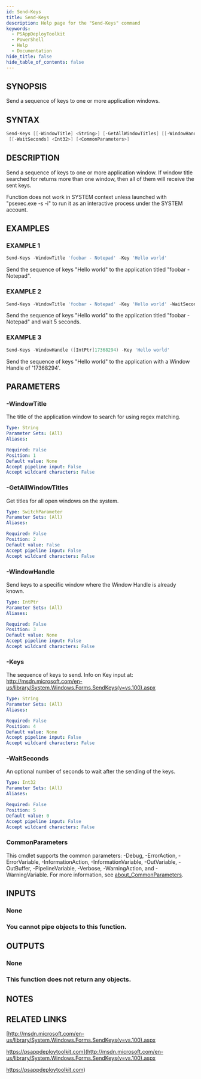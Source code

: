 ```yaml
---
id: Send-Keys
title: Send-Keys
description: Help page for the "Send-Keys" command
keywords:
  - PSAppDeployToolkit
  - PowerShell
  - Help
  - Documentation
hide_title: false
hide_table_of_contents: false
---
```


## SYNOPSIS

Send a sequence of keys to one or more application windows.

## SYNTAX

```powershell
Send-Keys [[-WindowTitle] <String>] [-GetAllWindowTitles] [[-WindowHandle] <IntPtr>] [[-Keys] <String>]
 [[-WaitSeconds] <Int32>] [<CommonParameters>]
```

## DESCRIPTION

Send a sequence of keys to one or more application window.
If window title searched for returns more than one window, then all of them will receive the sent keys.

Function does not work in SYSTEM context unless launched with "psexec.exe -s -i" to run it as an interactive process under the SYSTEM account.

## EXAMPLES

### EXAMPLE 1

```powershell
Send-Keys -WindowTitle 'foobar - Notepad' -Key 'Hello world'
```

Send the sequence of keys "Hello world" to the application titled "foobar - Notepad".

### EXAMPLE 2

```powershell
Send-Keys -WindowTitle 'foobar - Notepad' -Key 'Hello world' -WaitSeconds 5
```

Send the sequence of keys "Hello world" to the application titled "foobar - Notepad" and wait 5 seconds.

### EXAMPLE 3

```powershell
Send-Keys -WindowHandle ([IntPtr]17368294) -Key 'Hello world'
```

Send the sequence of keys "Hello world" to the application with a Window Handle of '17368294'.

## PARAMETERS

### -WindowTitle

The title of the application window to search for using regex matching.

```yaml
Type: String
Parameter Sets: (All)
Aliases:

Required: False
Position: 1
Default value: None
Accept pipeline input: False
Accept wildcard characters: False
```

### -GetAllWindowTitles

Get titles for all open windows on the system.

```yaml
Type: SwitchParameter
Parameter Sets: (All)
Aliases:

Required: False
Position: 2
Default value: False
Accept pipeline input: False
Accept wildcard characters: False
```

### -WindowHandle

Send keys to a specific window where the Window Handle is already known.

```yaml
Type: IntPtr
Parameter Sets: (All)
Aliases:

Required: False
Position: 3
Default value: None
Accept pipeline input: False
Accept wildcard characters: False
```

### -Keys

The sequence of keys to send.
Info on Key input at: http://msdn.microsoft.com/en-us/library/System.Windows.Forms.SendKeys(v=vs.100).aspx

```yaml
Type: String
Parameter Sets: (All)
Aliases:

Required: False
Position: 4
Default value: None
Accept pipeline input: False
Accept wildcard characters: False
```

### -WaitSeconds

An optional number of seconds to wait after the sending of the keys.

```yaml
Type: Int32
Parameter Sets: (All)
Aliases:

Required: False
Position: 5
Default value: 0
Accept pipeline input: False
Accept wildcard characters: False
```

### CommonParameters

This cmdlet supports the common parameters: -Debug, -ErrorAction, -ErrorVariable, -InformationAction, -InformationVariable, -OutVariable, -OutBuffer, -PipelineVariable, -Verbose, -WarningAction, and -WarningVariable. For more information, see [about_CommonParameters](http://go.microsoft.com/fwlink/?LinkID=113216).

## INPUTS

### None

### You cannot pipe objects to this function.
## OUTPUTS

### None

### This function does not return any objects.
## NOTES

## RELATED LINKS

[http://msdn.microsoft.com/en-us/library/System.Windows.Forms.SendKeys(v=vs.100).aspx

https://psappdeploytoolkit.com](http://msdn.microsoft.com/en-us/library/System.Windows.Forms.SendKeys(v=vs.100).aspx

https://psappdeploytoolkit.com)
